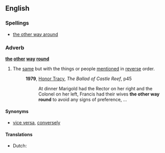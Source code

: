 ==English==

===Spellings===
* [[the other way around]]

===Adverb===
'''[[the]] [[other]] [[way]] [[round]]'''

# The [[same]] but with the things or people [[mention]]ed in [[reverse]] order.
#: '''1979''', [[w:Honor Tracy|Honor Tracy]], ''The Ballad of Castle Reef'', p45
#:: At dinner Marigold had the Rector on her right and the Colonel on her left, Francis had their wives '''the other way round''' to avoid any signs of preference, …

====Synonyms====
* [[vice versa]], [[converse]]ly

====Translations====
{{trans-top|same but with things reversed}}
*Dutch: {{t|nl|omgekeerd}}
{{trans-mid}}
{{trans-bottom}}